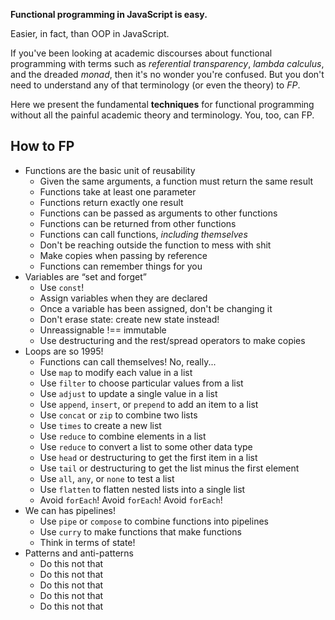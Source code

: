 
**Functional programming in JavaScript is easy.**

Easier, in fact, than OOP in JavaScript.

If you've been looking at academic discourses about functional programming with terms such as _referential transparency_, _lambda calculus_, and the dreaded _monad_, then it's no wonder you're confused. But you don't need to understand any of that terminology (or even the theory) to _FP_.

Here we present the fundamental **techniques** for functional programming without all the painful academic theory and terminology. You, too, can FP.

## How to FP

<ul>
  <li>
    <Link to="/reusability/" aria-label="Reusability">Functions are the basic unit of reusability</Link>
    <ul>
      <li><Link to='/reusability/#purity-rules'>Given the same arguments, a function must return the same result</Link></li>
      <li><Link to='/reusability/#real-functions-have-parameters'>Functions take at least one parameter</Link></li>
      <li><Link to='/reusability/#real-functions-return-a-value'>Functions return exactly one result</Link></li>
      <li><Link to='/reusability/#join-the-higher-order'>Functions can be passed as arguments to other functions</Link></li>
      <li><Link to='/reusability/#who-wants-curry'>Functions can be returned from other functions</Link></li>
      <li><Link to='/reusability/#we-can-has-recursion'>Functions can call functions, <em>including themselves</em></Link></li>
      <li><Link to='/reusability/#say-no-to-side-effects'>Don't be reaching outside the function to mess with shit</Link></li>
      <li><Link to='/reusability/#no-mutating-variables'>Make copies when passing by reference</Link></li>
      <li><Link to='/reusability/#closures-are-cool'>Functions can remember things for you</Link></li>
    </ul>
  </li>
  <li>
    <Link to="/immutability/" aria-label="Immutability">Variables are &ldquo;set and forget&rdquo;</Link>
    <ul>
      <li><Link to='/immutability/#'>Use <code>const</code>!</Link></li>
      <li><Link to='/immutability/#'>Assign variables when they are declared</Link></li>
      <li><Link to='/immutability/#'>Once a variable has been assigned, don't be changing it</Link></li>
      <li><Link to='/immutability/#'>Don't erase state: create new state instead!</Link></li>
      <li><Link to='/immutability/#'>Unreassignable !== immutable</Link></li>
      <li><Link to='/immutability/#'>Use destructuring and the rest/spread operators to make copies</Link></li>
    </ul>
  </li>
  <li>
    <Link to="/iteration/" aria-label="Iteration">Loops are so 1995!</Link>
    <ul>
      <li><Link to='/iteration/#'>Functions can call themselves! No, really...</Link></li>
      <li><Link to='/iteration/#'>Use <code>map</code> to modify each value in a list</Link></li>
      <li><Link to='/iteration/#'>Use <code>filter</code> to choose particular values from a list</Link></li>
      <li><Link to='/iteration/#'>Use <code>adjust</code> to update a single value in a list</Link></li>
      <li><Link to='/iteration/#'>Use <code>append</code>, <code>insert</code>, or <code>prepend</code> to add an item to a list</Link></li>
      <li><Link to='/iteration/#'>Use <code>concat</code> or <code>zip</code> to combine two lists</Link></li>
      <li><Link to='/iteration/#'>Use <code>times</code> to create a new list</Link></li>
      <li><Link to='/iteration/#'>Use <code>reduce</code> to combine elements in a list</Link></li>
      <li><Link to='/iteration/#'>Use <code>reduce</code> to convert a list to some other data type</Link></li>
      <li><Link to='/iteration/#'>Use <code>head</code> or destructuring to get the first item in a list</Link></li>
      <li><Link to='/iteration/#'>Use <code>tail</code> or destructuring to get the list minus the first element</Link></li>
      <li><Link to='/iteration/#'>Use <code>all</code>, <code>any</code>, or <code>none</code> to test a list</Link></li>
      <li><Link to='/iteration/#'>Use <code>flatten</code> to flatten nested lists into a single list</Link></li>
      <li><Link to='/iteration/#'>Avoid <code>forEach</code>! Avoid <code>forEach</code>! Avoid <code>forEach</code>!</Link></li>
    </ul>
  </li>
  <li>
    <Link to="/composition/" aria-label="Composition">We can has pipelines!</Link>
    <ul>
      <li><Link to='/composition/#'>Use <code>pipe</code> or <code>compose</code> to combine functions into pipelines</Link></li>
      <li><Link to='/composition/#'>Use <code>curry</code> to make functions that make functions</Link></li>
      <li><Link to='/composition/#'>Think in terms of state!</Link></li>
    </ul>
  </li>
  <li>
    <Link to="/patterns-antipatterns/" aria-label="Patterns and anti-patterns">Patterns and anti-patterns</Link>
    <ul>
      <li><Link to='/patterns-antipatterns/#'>Do this not that</Link></li>
      <li><Link to='/patterns-antipatterns/#'>Do this not that</Link></li>
      <li><Link to='/patterns-antipatterns/#'>Do this not that</Link></li>
      <li><Link to='/patterns-antipatterns/#'>Do this not that</Link></li>
      <li><Link to='/patterns-antipatterns/#'>Do this not that</Link></li>
    </ul>
  </li>
</ul>

